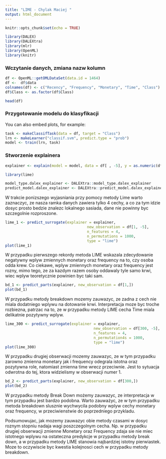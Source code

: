 ```yaml
---
title: "LIME - Chylak Maciej "
output: html_document
---
```


```r
knitr::opts_chunk$set(echo = TRUE)

```

```r
library(DALEX)
library(DALEXtra)
library(mlr)
library(OpenML)
library(knitr)
```
### Wczytanie danych, zmiana nazw kolumn

```r

df <- OpenML::getOMLDataSet(data.id = 1464)
df <-  df$data
colnames(df) <- c("Recency", "Frequency", "Monetary", "Time", "Class")
df$Class <- as.factor(df$Class)
```
```r
head(df)
```

### Przygotowanie modelu do klasyfikacji

You can also embed plots, for example:

```r
task <- makeClassifTask(data = df, target = "Class")
lrn <- makeLearner("classif.svm", predict.type = "prob")
model <- train(lrn, task)
```

### Stworzenie explainera

```r

explainer <- explain(model = model, data = df[ , -5], y = as.numeric(df$Class))


```


```r
library(lime)

model_type.dalex_explainer <- DALEXtra::model_type.dalex_explainer
predict_model.dalex_explainer <- DALEXtra::predict_model.dalex_explainer

```

W trakcie ponizszego wyjasniania przy pomocy metody Lime warto zaznaczyc, ze nasza ramka danych zawiera tylko 4 cechy, a co za tym idzie dosyc prosto bedzie znalezc lokalnego sasiada, dane nie powinny byc szczegolnie rozproszone.


```r

lime_1 <- predict_surrogate(explainer = explainer, 
                                     new_observation = df[1, -5], 
                                     n_features = 4, 
                                     n_permutations = 1000,
                                     type = "lime")
plot(lime_1)
```

W przypadku pierwszego rekordy metoda LIME wskazala zdecydowanie negatywny wplyw zmiennych monetary oraz frequency na to, czy osoba odda krew. Co ciekawe, wplyw zmiennych monetary oraz frequency jest rozny, mimo tego, ze za kazdym razem osoby oddawaly tyle samo krwi, wiec wplyw teoretycznie powinien byc taki sam.


```r

bd_1 <- predict_parts(explainer, new_observation = df[1,])
plot(bd_1)
```

W przypadku metody breakdown mozemy zauwazyc, ze zadna z cech nie miala dodatniego wplywu na dotowanie krwi. Interpretacja moze byc troche rozbiezna, patrzac na to, ze w przypadku metody LIME cecha Time miala delikatnie pozytywny wplyw.



```r

lime_300 <- predict_surrogate(explainer = explainer, 
                                        new_observation = df[300, -5], 
                                        n_features = 4, 
                                        n_permutation4s = 1000,
                                        type = "lime")
plot(lime_300)
```


W przypadku drugiej obserwacji mozemy zauwazyc, ze w tym przypadku zarowno zmienna monetary jak i frequency odegrala istotna oraz pozytywna role, natomiast zmienna time wrecz przeciwnie. Jest to sytuacja odwrotna do tej, ktora widzielismy w obserwacji numer 1.


```r

bd_2 <- predict_parts(explainer, new_observation = df[300,])
plot(bd_2)

```

W przypadku metody Break Down możemy zauwazyc, ze interpretacja w tym przypadku jest bardzo podobna. Warto zauważyc, ze w tym przypadku metoda breakdown slusznie wychwycila podobny wplyw cechy monetary oraz frequency, w przeciwienstwie do poprzedniego przykladu.

Podsumowujac, jak mozemy zauwazyc obie metody czasami w dosyc roznym stopniu nadaja wagi poszczegolnym cecha. Np. w przypadku drugiej obserwacji zmienne Monetary oraz Frequency zdaja sie nie miec istotnego wplywu na ostateczna predykcje w przypadku metody break down, a w przypadku metody LIME stanowia najbardziej istotny pierwiastek. Moze to oczywiscie byc kwestia kolejnosci cech w przypadku metody breakdown.



